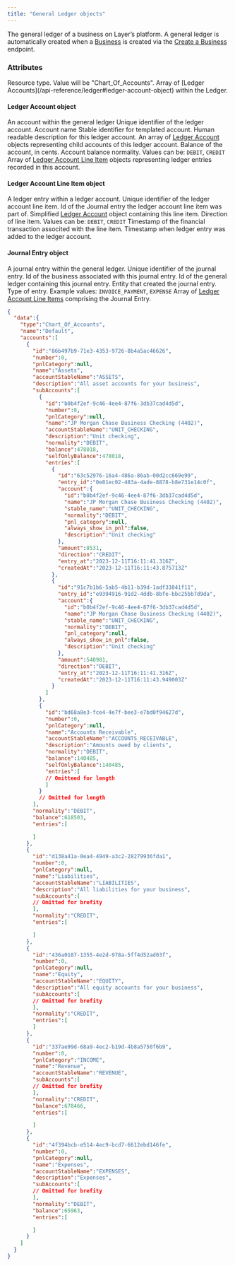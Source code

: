 ```yaml
---
title: "General Ledger objects"
---
```

The general ledger of a business on Layer’s platform. A general ledger is automatically created when a [Business](/api-reference/business/business) is created via the [Create a Business](/api-reference/business/create) endpoint.

### Attributes

<ParamField body="type" type="string">
  Resource type. Value will be "Chart_Of_Accounts".
</ParamField>
<ParamField body="accounts" type="array of Ledger Accounts">
  Array of [Ledger Accounts](/api-reference/ledger#ledger-account-object) within the Ledger.
</ParamField>

#### Ledger Account object
An account within the general ledger
<ParamField body="id" type="string">
  Unique identifier of the ledger account.
</ParamField>
<ParamField body="name" type="string">
  Account name
</ParamField>
<ParamField body="accountStableName" type="string">
  Stable identifier for templated account.
</ParamField>
<ParamField body="description" type="string">
  Human readable description for this ledger account.
</ParamField>
<ParamField body="subAccounts" type="array of Ledger Account objects">
  An array of [Ledger Account](/api-reference/ledger#ledger-account-object) objects representing child accounts of this ledger account.
</ParamField>
<ParamField body="balance" type="integer">
  Balance of the account, in cents.
</ParamField>
<ParamField body="normality" type="enum">
  Account balance normality.
  Values can be: `DEBIT`, `CREDIT`
</ParamField>
<ParamField body="entries" type="array of Ledger Account Line Item objects">
  Array of [Ledger Account Line Item](/api-reference/ledger#ledger-account-line-item-object) objects representing ledger entries recorded in this account.
</ParamField>

#### Ledger Account Line Item object
A ledger entry within a ledger account.
<ParamField body="id" type="string">
  Unique identifier of the ledger account line item.
</ParamField>
<ParamField body="entry_id" type="string">
  Id of the Journal entry the ledger account line item was part of.
</ParamField>
<ParamField body="account" type="Ledger Account object">
  Simplified [Ledger Account](/api-reference/ledger#ledger-account-object) object containing this line item.
</ParamField>
<ParamField body="direction" type="enum">
  Direction of line item.
  Values can be: `DEBIT`, `CREDIT`
</ParamField>
<ParamField body="entry_at" type="ISO8601 timestamp">
  Timestamp of the financial transaction associted with the line item.
</ParamField>
<ParamField body="createdAt" type="ISO8601 timestamp">
  Timestamp when ledger entry was added to the ledger account.
</ParamField>

#### Journal Entry object
A journal entry within the general ledger.
<ParamField body="id" type="string">
  Unique identifier of the journal entry.
</ParamField>
<ParamField body="business_id" type="string">
  Id of the business associated with this journal entry.
</ParamField>
<ParamField body="ledger_id" type="string">
  Id of the general ledger containing this journal entry.
</ParamField>
<ParamField body="agent" type="string">
  Entity that created the journal entry.
</ParamField>
<ParamField body="entry_type" type="enum">
  Type of entry.
  Example values: `INVOICE_PAYMENT`, `EXPENSE`
</ParamField>
<ParamField body="line_items" type="array of Ledger Account Line Item objects">
  Array of [Ledger Account Line Items](/api-reference/ledger#ledger-account-line-item-object) comprising the Journal Entry.
</ParamField>

<ResponseExample>

```json Example
{
  "data":{
    "type":"Chart_Of_Accounts",
    "name":"Default",
    "accounts":[
      {
        "id":"86b497b9-71e3-4353-9726-8b4a5ac46626",
        "number":0,
        "pnlCategory":null,
        "name":"Assets",
        "accountStableName":"ASSETS",
        "description":"All asset accounts for your business",
        "subAccounts":[
          {
            "id":"b0b4f2ef-9c46-4ee4-87f6-3db37cad4d5d",
            "number":0,
            "pnlCategory":null,
            "name":"JP Morgan Chase Business Checking (4402)",
            "accountStableName":"UNIT_CHECKING",
            "description":"Unit checking",
            "normality":"DEBIT",
            "balance":478018,
            "selfOnlyBalance":478018,
            "entries":[
              {
                "id":"63c52976-16a4-486a-86ab-00d2cc669e99",
                "entry_id":"0e81ec02-483a-4ade-8878-b8e731e14c0f",
                "account":{
                  "id":"b0b4f2ef-9c46-4ee4-87f6-3db37cad4d5d",
                  "name":"JP Morgan Chase Business Checking (4402)",
                  "stable_name":"UNIT_CHECKING",
                  "normality":"DEBIT",
                  "pnl_category":null,
                  "always_show_in_pnl":false,
                  "description":"Unit checking"
                },
                "amount":8531,
                "direction":"CREDIT",
                "entry_at":"2023-12-11T16:11:41.316Z",
                "createdAt":"2023-12-11T16:11:43.875713Z"
              },
              {
                "id":"91c7b1b6-5ab5-4b11-b39d-1adf33841f11",
                "entry_id":"e9394916-91d2-4ddb-8bfe-bbc25bb7d9da",
                "account":{
                  "id":"b0b4f2ef-9c46-4ee4-87f6-3db37cad4d5d",
                  "name":"JP Morgan Chase Business Checking (4402)",
                  "stable_name":"UNIT_CHECKING",
                  "normality":"DEBIT",
                  "pnl_category":null,
                  "always_show_in_pnl":false,
                  "description":"Unit checking"
                },
                "amount":540981,
                "direction":"DEBIT",
                "entry_at":"2023-12-11T16:11:41.316Z",
                "createdAt":"2023-12-11T16:11:43.949003Z"
              }
            ]
          },
          {
            "id":"bd68a8e3-fce4-4e7f-bee3-e7bd0f94627d",
            "number":0,
            "pnlCategory":null,
            "name":"Accounts Receivable",
            "accountStableName":"ACCOUNTS_RECEIVABLE",
            "description":"Amounts owed by clients",
            "normality":"DEBIT",
            "balance":140485,
            "selfOnlyBalance":140485,
            "entries":[
            // Omitteed for length
            ]
          }
          // Omitted for length
        ],
        "normality":"DEBIT",
        "balance":618503,
        "entries":[

        ]
      },
      {
        "id":"d138a41a-0ea4-4949-a3c2-28279936fda1",
        "number":0,
        "pnlCategory":null,
        "name":"Liabilities",
        "accountStableName":"LIABILITIES",
        "description":"All liabilities for your business",
        "subAccounts":[
        // Omitted for brefity
        ],
        "normality":"CREDIT",
        "entries":[

        ]
      },
      {
        "id":"436a0187-1355-4e2d-978a-5ff4d52ad03f",
        "number":0,
        "pnlCategory":null,
        "name":"Equity",
        "accountStableName":"EQUITY",
        "description":"All equity accounts for your business",
        "subAccounts":[
        // Omitted for brefity
        ],
        "normality":"CREDIT",
        "entries":[
        ]
      },
      {
        "id":"337ae99d-68a9-4ec2-b19d-4b8a5750f6b9",
        "number":0,
        "pnlCategory":"INCOME",
        "name":"Revenue",
        "accountStableName":"REVENUE",
        "subAccounts":[
        // Omitted for brefity
        ],
        "normality":"CREDIT",
        "balance":678466,
        "entries":[

        ]
      },
      {
        "id":"4f394bcb-e514-4ec9-bcd7-6612ebd146fe",
        "number":0,
        "pnlCategory":null,
        "name":"Expenses",
        "accountStableName":"EXPENSES",
        "description":"Expenses",
        "subAccounts":[
        // Omitted for brefity
        ],
        "normality":"DEBIT",
        "balance":65963,
        "entries":[

        ]
      }
    ]
  }
}
```

</ResponseExample>